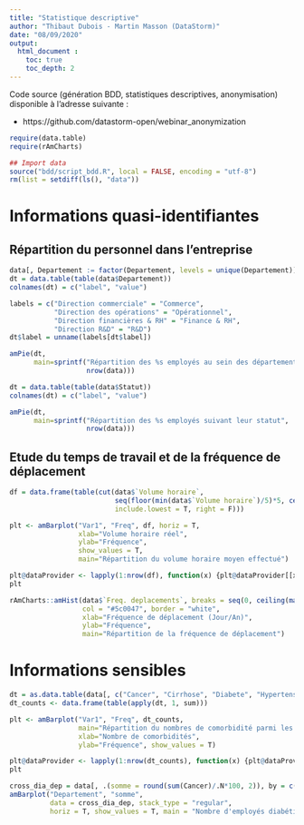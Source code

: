 ```yaml
---
title: "Statistique descriptive"
author: "Thibaut Dubois - Martin Masson (DataStorm)"
date: "08/09/2020"
output: 
  html_document :
    toc: true
    toc_depth: 2
---
```


Code source (génération BDD, statistiques descriptives, anonymisation) disponible à l'adresse suivante :

- https://github.com/datastorm-open/webinar_anonymization 

```r
require(data.table)
require(rAmCharts)

## Import data
source("bdd/script_bdd.R", local = FALSE, encoding = "utf-8")
rm(list = setdiff(ls(), "data"))
```

# Informations quasi-identifiantes

## Répartition du personnel dans l'entreprise

```r
data[, Departement := factor(Departement, levels = unique(Departement))]
dt = data.table(table(data$Departement))
colnames(dt) = c("label", "value")

labels = c("Direction commerciale" = "Commerce", 
           "Direction des opérations" = "Opérationnel", 
           "Direction financières & RH" = "Finance & RH", 
           "Direction R&D" = "R&D")
dt$label = unname(labels[dt$label])

amPie(dt, 
      main=sprintf("Répartition des %s employés au sein des départements", 
                   nrow(data)))
```


```r
dt = data.table(table(data$Statut))
colnames(dt) = c("label", "value")

amPie(dt, 
      main=sprintf("Répartition des %s employés suivant leur statut", 
                   nrow(data)))
```

## Etude du temps de travail et de la fréquence de déplacement

```r
df = data.frame(table(cut(data$`Volume horaire`, 
                          seq(floor(min(data$`Volume horaire`)/5)*5, ceiling(max(data$`Volume horaire`)/5)*5, 5), 
                          include.lowest = T, right = F)))

plt <- amBarplot("Var1", "Freq", df, horiz = T,
                 xlab="Volume horaire réel", 
                 ylab="Fréquence", 
                 show_values = T,
                 main="Répartition du volume horaire moyen effectué")

plt@dataProvider <- lapply(1:nrow(df), function(x) {plt@dataProvider[[x]]$color <- colorRampPalette(c("#edd7e8", "#5c0047"))(nrow(df))[x] ; plt@dataProvider[[x]]})
plt
```


```r
rAmCharts::amHist(data$`Freq. deplacements`, breaks = seq(0, ceiling(max(data$`Freq. deplacements`)/5)*5, 5),
                  col = "#5c0047", border = "white",
                  xlab="Fréquence de déplacement (Jour/An)", 
                  ylab="Fréquence", 
                  main="Répartition de la fréquence de déplacement")
```


# Informations sensibles

```r
dt = as.data.table(data[, c("Cancer", "Cirrhose", "Diabete", "Hypertension", "Immuno deficience", "Pathologie respiratoire"), with = F])
dt_counts <- data.frame(table(apply(dt, 1, sum)))

plt <- amBarplot("Var1", "Freq", dt_counts,
                 main="Répartition du nombres de comorbidité parmi les employés",
                 xlab="Nombre de comorbidités",
                 ylab="Fréquence", show_values = T)

plt@dataProvider <- lapply(1:nrow(dt_counts), function(x) {plt@dataProvider[[x]]$color <- colorRampPalette(c("#edd7e8", "#5c0047"))(nrow(dt_counts))[x] ; plt@dataProvider[[x]]})
plt
```


```r
cross_dia_dep = data[, .(somme = round(sum(Cancer)/.N*100, 2)), by = c("Departement")]
amBarplot("Departement", "somme", 
          data = cross_dia_dep, stack_type = "regular",
          horiz = T, show_values = T, main = "Nombre d'employés diabétiques par département")
```